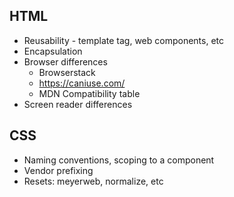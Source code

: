## HTML

- Reusability - template tag, web components, etc
- Encapsulation
- Browser differences
  - Browserstack
  - https://caniuse.com/
  - MDN Compatibility table
- Screen reader differences

## CSS

- Naming conventions, scoping to a component
- Vendor prefixing
- Resets: meyerweb, normalize, etc
